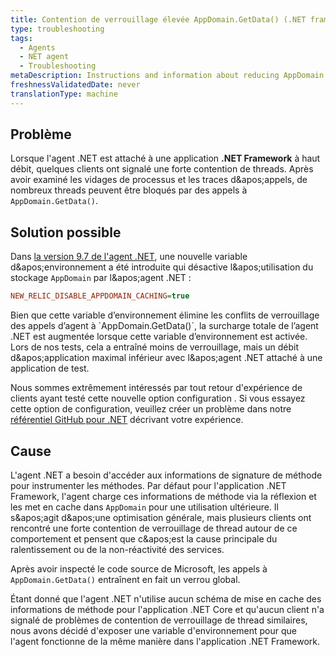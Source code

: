 ```yaml
---
title: Contention de verrouillage élevée AppDomain.GetData() (.NET framework)
type: troubleshooting
tags:
  - Agents
  - NET agent
  - Troubleshooting
metaDescription: Instructions and information about reducing AppDomain.GetData() lock contention for impacted .NET Framework applications
freshnessValidatedDate: never
translationType: machine
---
```


## Problème

Lorsque l'agent .NET est attaché à une application <DNT>**.NET Framework**</DNT> à haut débit, quelques clients ont signalé une forte contention de threads. Après avoir examiné les vidages de processus et les traces d&amp;apos;appels, de nombreux threads peuvent être bloqués par des appels à `AppDomain.GetData()`.

## Solution possible

Dans [la version 9.7 de l'agent .NET](/docs/release-notes/agent-release-notes/net-release-notes), une nouvelle variable d&amp;apos;environnement a été introduite qui désactive l&amp;apos;utilisation du stockage `AppDomain` par l&amp;apos;agent .NET :

```ini
NEW_RELIC_DISABLE_APPDOMAIN_CACHING=true
```

<Callout variant="caution">
  Bien que cette variable d’environnement élimine les conflits de verrouillage des appels d’agent à `AppDomain.GetData()`, la surcharge totale de l’agent .NET est augmentée lorsque cette variable d’environnement est activée. Lors de nos tests, cela a entraîné moins de verrouillage, mais un débit d&amp;apos;application maximal inférieur avec l&amp;apos;agent .NET attaché à une application de test.
</Callout>

Nous sommes extrêmement intéressés par tout retour d'expérience de clients ayant testé cette nouvelle option configuration . Si vous essayez cette option de configuration, veuillez créer un problème dans notre [référentiel GitHub pour .NET](https://github.com/newrelic/newrelic-dotnet-agent) décrivant votre expérience.

## Cause

L'agent .NET a besoin d'accéder aux informations de signature de méthode pour instrumenter les méthodes. Par défaut pour l'application .NET Framework, l'agent charge ces informations de méthode via la réflexion et les met en cache dans `AppDomain` pour une utilisation ultérieure. Il s&amp;apos;agit d&amp;apos;une optimisation générale, mais plusieurs clients ont rencontré une forte contention de verrouillage de thread autour de ce comportement et pensent que c&amp;apos;est la cause principale du ralentissement ou de la non-réactivité des services.

Après avoir inspecté le code source de Microsoft, les appels à `AppDomain.GetData()` entraînent en fait un verrou global.

Étant donné que l'agent .NET n'utilise aucun schéma de mise en cache des informations de méthode pour l'application .NET Core et qu'aucun client n'a signalé de problèmes de contention de verrouillage de thread similaires, nous avons décidé d'exposer une variable d'environnement pour que l'agent fonctionne de la même manière dans l'application .NET Framework.